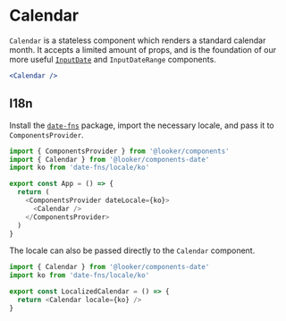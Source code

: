 
<Meta component={Calendar} title="Docs/Components/Date/Calendar" />

# Calendar

`Calendar` is a stateless component which renders a standard calendar month. It accepts a limited amount of props, and is the foundation of our more useful [`InputDate`](/components/forms/input-date) and `InputDateRange` components.

```jsx
<Calendar />
```

## I18n

Install the [`date-fns`](https://date-fns.org/) package, import the necessary locale, and pass it to `ComponentsProvider`.

```js static
import { ComponentsProvider } from '@looker/components'
import { Calendar } from '@looker/components-date'
import ko from 'date-fns/locale/ko'

export const App = () => {
  return (
    <ComponentsProvider dateLocale={ko}>
      <Calendar />
    </ComponentsProvider>
  )
}
```

The locale can also be passed directly to the `Calendar` component.

```js static
import { Calendar } from '@looker/components-date'
import ko from 'date-fns/locale/ko'

export const LocalizedCalendar = () => {
  return <Calendar locale={ko} />
}
```
